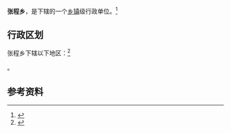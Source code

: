 {{中国乡级行政区|64/04/23/205/000}}

'''张程乡'''，是{{PRC admin/fullname|64/04/23/205/000|3}}下辖的一个[[乡镇|乡镇]]级行政单位。<ref>{{PRC admin/ref sgc|{{PRC admin/parent|64/04/23/205/000}}}}</ref>

== 行政区划 ==

张程乡下辖以下地区：<ref>{{PRC admin/ref sgc|64/04/23/205/000}}</ref>

{{PRC admin/children|64/04/23/205/000}}。

== 参考资料 ==

{{reflist}}

{{行政区划小作品}}
{{PRC admin/navcat|64/04/23/205/000}}
